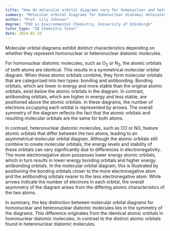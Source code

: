```yaml
---
title: "How do molecular orbital diagrams vary for homonuclear and heteronuclear diatomic molecules?"
summary: "Molecular orbital diagrams for homonuclear diatomic molecules are symmetrical, while those for heteronuclear diatomic molecules are not."
author: "Prof. Lily Johnson"
degree: "PhD in Environmental Chemistry, University of Edinburgh"
tutor_type: "IB Chemistry Tutor"
date: 2024-02-10
---
```


Molecular orbital diagrams exhibit distinct characteristics depending on whether they represent homonuclear or heteronuclear diatomic molecules. 

For homonuclear diatomic molecules, such as O$_2$ or N$_2$, the atomic orbitals of both atoms are identical. This results in a symmetrical molecular orbital diagram. When these atomic orbitals combine, they form molecular orbitals that are categorized into two types: bonding and antibonding. Bonding orbitals, which are lower in energy and more stable than the original atomic orbitals, exist below the atomic orbitals in the diagram. In contrast, antibonding orbitals, which are higher in energy and less stable, are positioned above the atomic orbitals. In these diagrams, the number of electrons occupying each orbital is represented by arrows. The overall symmetry of the diagram reflects the fact that the atomic orbitals and resulting molecular orbitals are the same for both atoms.

In contrast, heteronuclear diatomic molecules, such as CO or NO, feature atomic orbitals that differ between the two atoms, leading to an asymmetrical molecular orbital diagram. Although the atomic orbitals still combine to create molecular orbitals, the energy levels and stability of these orbitals can vary significantly due to differences in electronegativity. The more electronegative atom possesses lower energy atomic orbitals, which in turn results in lower energy bonding orbitals and higher energy antibonding orbitals. In the molecular orbital diagram, this is illustrated by positioning the bonding orbitals closer to the more electronegative atom and the antibonding orbitals nearer to the less electronegative atom. While arrows indicate the number of electrons in each orbital, the overall asymmetry of the diagram arises from the differing atomic characteristics of the two atoms.

In summary, the key distinction between molecular orbital diagrams for homonuclear and heteronuclear diatomic molecules lies in the symmetry of the diagrams. This difference originates from the identical atomic orbitals in homonuclear diatomic molecules, in contrast to the distinct atomic orbitals found in heteronuclear diatomic molecules.
    